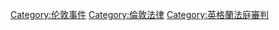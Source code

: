 [[Category:伦敦事件|Category:伦敦事件]]
[[Category:倫敦法律|Category:倫敦法律]]
[[Category:英格蘭法庭審判|Category:英格蘭法庭審判]]